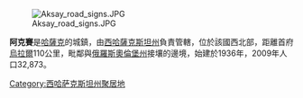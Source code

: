 [[Image:Aksay_road_signs.JPG|right]]

'''阿克賽'''是[[哈薩克|哈薩克]]的城鎮，由[[西哈薩克斯坦州|西哈薩克斯坦州]]負責管轄，位於該國西北部，距離首府[[烏拉爾_(哈薩克斯坦)|烏拉爾]]110公里，毗鄰與[[俄羅斯|俄羅斯]][[奧倫堡州|奧倫堡州]]接壤的邊境，始建於1936年，2009年人口32,873。

{{Kazakhstan-geo-stub}}
{{DEFAULTSORT: Aksay}}
[[Category:西哈萨克斯坦州聚居地|Category:西哈萨克斯坦州聚居地]]